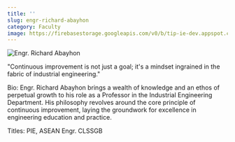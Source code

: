 ```yaml
---
title: ''
slug: engr-richard-abayhon
category: Faculty
image: https://firebasestorage.googleapis.com/v0/b/tip-ie-dev.appspot.com/o/faculty-member.webp?alt=media&token=3edaf027-f8a2-4f43-b00a-329281256393
---
```


![Engr. Richard Abayhon](https://firebasestorage.googleapis.com/v0/b/tip-ie-dev.appspot.com/o/Faculty%26Admin%2FEngr.%20Richard%20Abayhon%20(1).png?alt=media&token=96e5f5cc-48d9-44b8-a9cb-56074279b283)

"Continuous improvement is not just a goal; it's a mindset ingrained in the fabric of industrial engineering."

Bio: Engr. Richard Abayhon brings a wealth of knowledge and an ethos of perpetual growth to his role as a Professor in the Industrial Engineering Department. His philosophy revolves around the core principle of continuous improvement, laying the groundwork for excellence in engineering education and practice.

Titles: PIE, ASEAN Engr. CLSSGB
